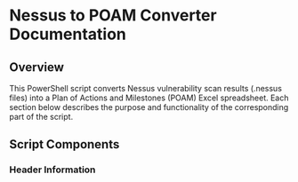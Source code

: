 # Nessus to POAM Converter Documentation

## Overview
This PowerShell script converts Nessus vulnerability scan results (.nessus files) into a Plan of Actions and Milestones (POAM) Excel spreadsheet. Each section below describes the purpose and functionality of the corresponding part of the script.

## Script Components

### Header Information 